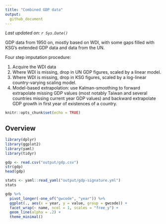 ```yaml
---
title: "Combined GDP data"
output: 
  github_document
---
```


*Last updated on: `r Sys.Date()`*

GDP data from 1950 on, mostly based on WDI, with some gaps filled with KSG's extended GDP data and data from the UN.  

Four step imputation procedure:

1. Acquire the WDI data
2. Where WDI is missing, drop in UN GDP figures, scaled by a linear model.
3. Where WDI is missing, drop in KSG figures, scaled by a log-linear country-varying scaling model.
4. Model-based extrapolation: use Kalman-smoothing to forward extrapolate missing GDP values (most notably Taiwan and several countries missing current year GDP values) and backward extrapolate GDP growth in first year of existences of a country.  

```r
knitr::opts_chunk$set(echo = TRUE)
```

## Overview

```r
library(dplyr)
library(ggplot2)
library(yaml)
library(tidyr)

gdp <- read.csv("output/gdp.csv")
str(gdp)
head(gdp)

stats <- yaml::read_yaml("output/gdp-signature.yml")
stats

gdp %>%
  pivot_longer(-one_of("gwcode", "year")) %>%
  ggplot(., aes(x = year, y = value, group = gwcode)) +
  facet_wrap(~ name, ncol = 1, scales = "free_y") +
  geom_line(alpha = .2) +
  theme_minimal()

```

